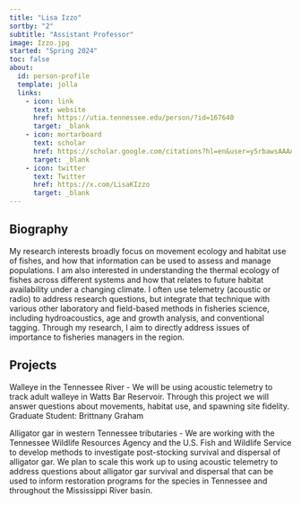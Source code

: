 ```yaml
---
title: "Lisa Izzo"
sortby: "2"
subtitle: "Assistant Professor"
image: Izzo.jpg
started: "Spring 2024"
toc: false
about:
  id: person-profile
  template: jolla
  links:
    - icon: link
      text: website
      href: https://utia.tennessee.edu/person/?id=167640
      target: _blank
    - icon: mortarboard
      text: scholar
      href: https://scholar.google.com/citations?hl=en&user=y5rbawsAAAAJ
      target: _blank
    - icon: twitter
      text: Twitter
      href: https://x.com/LisaKIzzo
      target: _blank
---
```


::: {#person-profile}
:::

## Biography

My research interests broadly focus on movement ecology and habitat use of fishes, and how that information can be used to assess and manage populations. I am also interested in understanding the thermal ecology of fishes across different systems and how that relates to future habitat availability under a changing climate. I often use telemetry (acoustic or radio) to address research questions, but integrate that technique with various other laboratory and field-based methods in fisheries science, including hydroacoustics, age and growth analysis, and conventional tagging. Through my research, I aim to directly address issues of importance to fisheries managers in the region. 

## Projects

Walleye in the Tennessee River - We will be using acoustic telemetry to track adult walleye in Watts Bar Reservoir. Through this project we will answer questions about movements, habitat use, and spawning site fidelity. Graduate Student: Brittnany Graham  

Alligator gar in western Tennessee tributaries - We are working with the Tennessee Wildlife Resources Agency and the U.S. Fish and Wildlife Service to develop methods to investigate post-stocking survival and dispersal of alligator gar. We plan to scale this work up to using acoustic telemetry to address questions about alligator gar survival and dispersal that can be used to inform restoration programs for the species in Tennessee and throughout the Mississippi River basin. 
